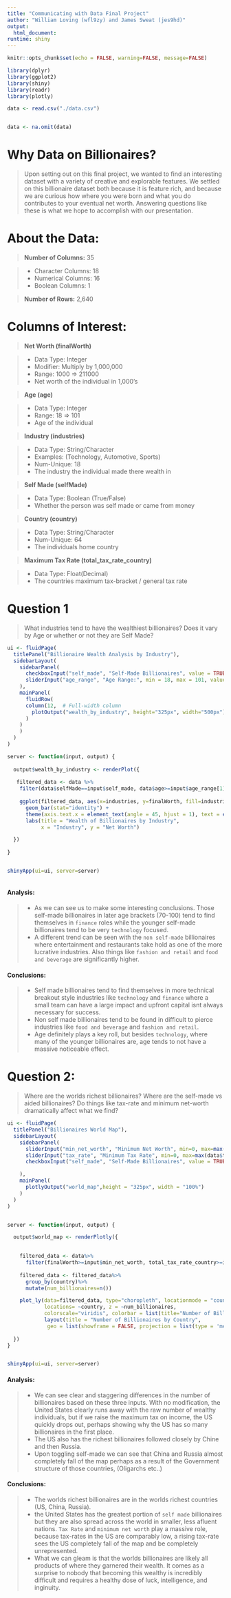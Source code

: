 ```yaml
---
title: "Communicating with Data Final Project"
author: "William Loving (wfl9zy) and James Sweat (jes9hd)"
output: 
  html_document:
runtime: shiny
---
```


```r
knitr::opts_chunk$set(echo = FALSE, warning=FALSE, message=FALSE)

library(dplyr)
library(ggplot2)
library(shiny)
library(readr)
library(plotly)

```


```r
data <- read.csv("./data.csv")


data <- na.omit(data)

```


# **Why Data on Billionaires?** 

> Upon setting out on this final project, we wanted to find an interesting dataset with a variety of creative and explorable features. We settled on this billionaire dataset both because it is feature rich, and because we are curious how where you were born and what you do contributes to your eventual net worth. Answering questions like these is what we hope to accomplish with our presentation.

# **About the Data**: 

> **Number of Columns:** 35

> - Character Columns: 18
> - Numerical Columns: 16
> - Boolean Columns: 1

> **Number of Rows:** 2,640

# **Columns of Interest:**

> **Net Worth (finalWorth)**

> - Data Type: Integer
> - Modifier: Multiply by 1,000,000
> - Range: 1000 => 211000
> - Net worth of the individual in 1,000's

> **Age (age)**

> - Data Type: Integer
> - Range: 18 => 101
> - Age of the individual

> **Industry (industries)**

> - Data Type: String/Character
> - Examples: (Technology, Automotive, Sports)
> - Num-Unique: 18
> - The industry the individual made there wealth in

> **Self Made (selfMade)**

> - Data Type: Boolean (True/False)
> - Whether the person was self made or came from money

> **Country (country)**

> - Data Type: String/Character
> - Num-Unique: 64
> - The individuals home country

> **Maximum Tax Rate (total_tax_rate_country)**

> - Data Type: Float(Decimal)
> - The countries maximum tax-bracket / general tax rate
  
  
# **Question 1**

> What industries tend to have the wealthiest billionaires? Does it vary by Age or whether or not they are Self Made?


```r

ui <- fluidPage(
  titlePanel("Billionaire Wealth Analysis by Industry"), 
  sidebarLayout(
    sidebarPanel(
      checkboxInput("self_made", "Self-Made Billionaires", value = TRUE),
      sliderInput("age_range", "Age Range:", min = 18, max = 101, value = c(30, 70))
    ),
    mainPanel(
      fluidRow(
      column(12,  # Full-width column
        plotOutput("wealth_by_industry", height="325px", width="500px")
      )
    )
    )
  )
)

server <- function(input, output) {
  
  output$wealth_by_industry <- renderPlot({
    
   filtered_data <- data %>%
    filter(data$selfMade==input$self_made, data$age>=input$age_range[1], data$age<=input$age_range[2])
  
    ggplot(filtered_data, aes(x=industries, y=finalWorth, fill=industries)) + 
      geom_bar(stat="identity") + 
      theme(axis.text.x = element_text(angle = 45, hjust = 1), text = element_text(size = 12)) +
      labs(title = "Wealth of Billionaires by Industry",
           x = "Industry", y = "Net Worth")

  })
  
}


shinyApp(ui=ui, server=server)



```


#### **Analysis:**

> - As we can see us to make some interesting conclusions. Those self-made billionaires in later age brackets (70-100) tend to find themselves in `finance` roles while the younger self-made billionaires tend to be very `technology` focused. 
> - A different trend can be seen with the `non self-made` billionaires where entertainment and restaurants take hold as one of the more lucrative industries. Also things like `fashion and retail` and `food and beverage` are significantly higher. 

#### **Conclusions:**

> - Self made billionaires tend to find themselves in more technical breakout style industries like `technology` and `finance` where a small team can have a large impact and upfront capital isnt always necessary for success.
> - Non self made billionaires tend to be found in difficult to pierce industries like `food and beverage` and `fashion and retail`.
> - Age definitely plays a key roll, but besides `technology`, where many of the younger billionaires are, age tends to not have a massive noticeable effect.
  
  
# **Question 2:**

> Where are the worlds richest billionaires? Where are the self-made vs aided billionaires? Do things like tax-rate and minimum net-worth dramatically affect what we find?


```r
ui <- fluidPage(
  titlePanel("Billionaires World Map"),
  sidebarLayout(
    sidebarPanel(
      sliderInput("min_net_worth", "Minimum Net Worth", min=0, max=max(data$finalWorth), value=0),
      sliderInput("tax_rate", "Minimum Tax Rate", min=0, max=max(data$total_tax_rate_country), value=0),
      checkboxInput("self_made", "Self-Made Billionaires", value = TRUE),

    ), 
    mainPanel(
      plotlyOutput("world_map",height = "325px", width = "100%")
    )
  )
)


server <- function(input, output) {

  output$world_map <- renderPlotly({
    

    filtered_data <- data%>%
      filter(finalWorth>=input$min_net_worth, total_tax_rate_country>=input$tax_rate, selfMade==input$self_made)
    
    filtered_data <- filtered_data%>%
      group_by(country)%>%
      mutate(num_billionaires=n())

    plot_ly(data=filtered_data, type="choropleth", locationmode = "country names",
            locations= ~country, z = ~num_billionaires,
            colorscale="viridis", colorbar = list(title="Number of Billionaires")) %>%
            layout(title = "Number of Billionaires by Country",
             geo = list(showframe = FALSE, projection = list(type = 'mercator')))
    
  })
}


shinyApp(ui=ui, server=server)
```


#### **Analysis:**

> - We can see clear and staggering differences in the number of billionaires based on these three inputs. With no modification, the United States clearly runs away with the raw number of wealthy individuals, but if we raise the maximum tax on income, the US quickly drops out, perhaps showing why the US has so many billionaires in the first place.
> - The US also has the richest billionaires followed closely by Chine and then Russia. 
> - Upon toggling self-made we can see that China and Russia almost completely fall of the map perhaps as a result of the Government structure of those countries, (Oligarchs etc..)


#### **Conclusions:**

> - The worlds richest billionaires are in the worlds richest countries (US, China, Russia). 
> - the United States has the greatest portion of `self made` billionaires but they are also spread across the world in smaller, less afluent nations.
> `Tax Rate` and `minimum net worth` play a massive role, because tax-rates in the US are comparably low, a rising tax-rate sees the US completely fall of the map and be completely unrepresented.
> - What we can gleam is that the worlds billionaires are likely all products of where they garnered their wealth. It comes as a surprise to nobody that becoming this wealthy is incredibly difficult and requires a healthy dose of luck, intelligence, and inginuity.

